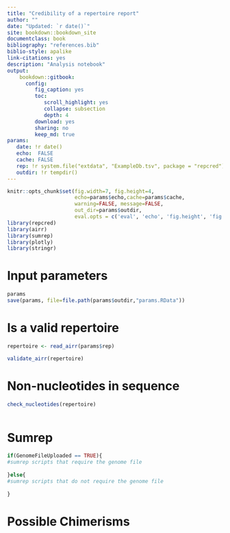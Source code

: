 ```yaml
--- 
title: "Credibility of a repertoire report"
author: ""
date: "Updated: `r date()`"
site: bookdown::bookdown_site
documentclass: book
bibliography: "references.bib"
biblio-style: apalike
link-citations: yes
description: "Analysis notebook"
output:
    bookdown::gitbook:
      config:  
         fig_caption: yes
         toc:
            scroll_highlight: yes
            collapse: subsection
            depth: 4            
         download: yes
         sharing: no
         keep_md: true
params:
   date: !r date()
   echo:  FALSE
   cache: FALSE
   rep: !r system.file("extdata", "ExampleDb.tsv", package = "repcred")
   outdir: !r tempdir()
---
```


```r
knitr::opts_chunk$set(fig.width=7, fig.height=4, 
                      echo=params$echo,cache=params$cache,
                      warning=FALSE, message=FALSE,
                      out_dir=params$outdir,
                      eval.opts = c('eval', 'echo', 'fig.height', 'fig.width'))
library(repcred)
library(airr)
library(sumrep)
library(plotly)
library(stringr)
```

# Input parameters

```r
params
save(params, file=file.path(params$outdir,"params.RData"))
```

# Is a valid repertoire

```r
repertoire <- read_airr(params$rep)
```

```r
validate_airr(repertoire)
```

# Non-nucleotides in sequence

```r
check_nucleotides(repertoire)



```

# Sumrep

```r
if(GenomeFileUploaded == TRUE){
#sumrep scripts that require the genome file   
   
}else{
#sumrep scripts that do not require the genome file
   
}


```

#  Possible Chimerisms

```r



```




